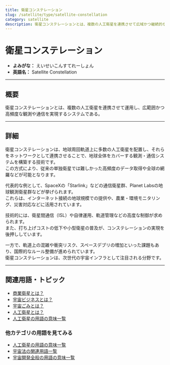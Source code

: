 ```yaml
---
title: 衛星コンステレーション
slug: /satellite/type/satellite-constellation
category: satellite
description: 衛星コンステレーションとは、複数の人工衛星を連携させて広域かつ継続的なサービスを提供する運用方式である。
---
```



<Head>
  <script type="application/ld+json">
    {`{
      "@context": "https://schema.org",
      "@type": "DefinedTerm",
      "name": "衛星コンステレーション",
      "inDefinedTermSet": "https://www.space-portal.org",
      "termCode": "satellite/type/satellite-constellation",
      "description": "衛星コンステレーションとは、複数の人工衛星を連携させて広域かつ継続的なサービスを提供する運用方式である。",
      "url": "https://www.space-portal.org/docs/satellite/type/satellite-constellation"
    }`}
  </script>
</Head>

# 衛星コンステレーション

- **よみがな：** えいせいこんすてれーしょん  
- **英語名：** Satellite Constellation  

---

## 概要

衛星コンステレーションとは、複数の人工衛星を連携させて運用し、広範囲かつ高頻度な観測や通信を実現するシステムである。

---

## 詳細

衛星コンステレーションは、地球周回軌道上に多数の人工衛星を配置し、それらをネットワークとして連携させることで、地球全体をカバーする観測・通信システムを構築する技術です。  
この方式により、従来の単独衛星では難しかった高頻度のデータ取得や全球の網羅などが可能となります。  

代表的な例として、SpaceXの「Starlink」などの通信衛星群、Planet Labsの地球観測衛星群などが挙げられます。  
これらは、インターネット接続の地球規模での提供や、農業・環境モニタリング、災害対応などに活用されています。  

技術的には、衛星間通信（ISL）や自律運用、軌道管理などの高度な制御が求められます。  
また、打ち上げコストの低下や小型衛星の普及が、コンステレーションの実現を後押ししています。  

一方で、軌道上の混雑や衝突リスク、スペースデブリの増加といった課題もあり、国際的なルール整備が進められています。  
衛星コンステレーションは、次世代の宇宙インフラとして注目される分野です。

---

## 関連用語・トピック

- [商業衛星とは？](/docs/satellite/type/commercial-sat)
- [宇宙ビジネスとは？](/docs/business/space-business)
- [宇宙ごみとは？](/docs/satellite/type/space-debris)
- [人工衛星とは？](/docs/satellite/satellite)
- [人工衛星の用語の意味一覧](/docs/category/satellite)

### 他カテゴリの用語を見てみる

- [人工衛星の用語の意味一覧](/docs/category/satellite)
- [宇宙法の関連用語一覧](/docs/category/policy)
- [宇宙開発全般の用語の意味一覧](/docs/category/glossary)

